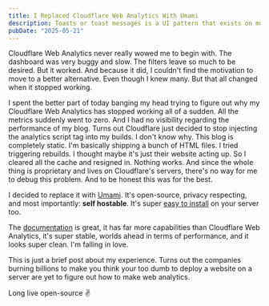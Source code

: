 ```yaml
---
title: I Replaced Cloudflare Web Analytics With Umami
description: Toasts or toast messages is a UI pattern that exists on most apps outthere. When we mention toasts in the web, the first instinct of most people is usually to reach for a library or an external package. I'm here to say that it's quite trivial to implement toasts in your web app.
pubDate: "2025-05-21"
---
```


Cloudflare Web Analytics never really wowed me to begin with. The dashboard was very buggy and slow. The filters leave so much to be desired. But it worked. And because it did, I couldn't find the motivation to move to a better alternative. Even though I knew many. But that all changed when it stopped working.

I spent the better part of today banging my head trying to figure out why my Cloudflare Web Analytics has stopped working all of a sudden. All the metrics suddenly went to zero. And I had no visibility regarding the performance of my blog. Turns out Cloudflare just decided to stop injecting the analytics script tag into my builds. I don't know why. This blog is completely static. I'm basically shipping a bunch of HTML files. I tried triggering rebuilds. I thought maybe it's just their website acting up. So I cleared all the cache and resigned in. Nothing works. And since the whole thing is proprietary and lives on Cloudflare's servers, there's no way for me to debug this problem. And to be honest this was for the best.

I decided to replace it with [Umami](https://umami.is/docs). It's open-source, privacy respecting, and most importantly: **self hostable**. It's super [easy to install](https://umami.is/docs/install#installing-with-docker) on your server too.

The [documentation](https://umami.is/docs) is great, it has far more capabilities than Cloudflare Web Analytics, it's super stable, worlds ahead in terms of performance, and it looks super clean. I'm falling in love.

This is just a brief post about my experience. Turns out the companies burning billions to make you think your too dumb to deploy a website on a server are yet to figure out how to make web analytics.

Long live open-source ✌️
